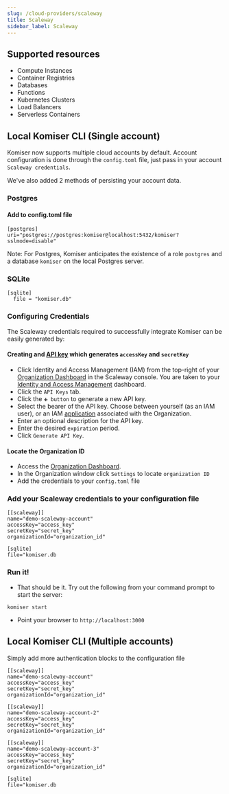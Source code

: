 ```yaml
---
slug: /cloud-providers/scaleway
title: Scaleway
sidebar_label: Scaleway
---
```


## Supported resources
- Compute Instances
- Container Registries
- Databases
- Functions
- Kubernetes Clusters
- Load Balancers
- Serverless Containers

## Local Komiser CLI (Single account)

Komiser now supports multiple cloud accounts by default. Account configuration is done through the `config.toml` file, just pass in your account `Scaleway credentials`.

We've also added 2 methods of persisting your account data.
### Postgres
#### Add to config.toml file
```
[postgres]
uri="postgres://postgres:komiser@localhost:5432/komiser?sslmode=disable"
```
Note: For Postgres, Komiser anticipates the existence of a role `postgres` and a database `komiser` on the local Postgres server.

### SQLite

```
[sqlite]
  file = "komiser.db"
```

### Configuring Credentials

The Scaleway credentials required to successfully integrate Komiser can be easily generated by:

#### Creating and [API key](https://www.scaleway.com/en/docs/identity-and-access-management/iam/how-to/create-api-keys/) which generates `accessKey` and `secretKey`
- Click Identity and Access Management (IAM) from the top-right of your [Organization Dashboard](https://console.scaleway.com/organization) in the Scaleway console. You are taken to your [Identity and Access Management](https://console.scaleway.com/iam/users) dashboard.
- Click the `API Keys` tab.
- Click the `➕ button` to generate a new API key.
- Select the bearer of the API key. Choose between yourself (as an IAM user), or an IAM [application](https://www.scaleway.com/en/docs/identity-and-access-management/iam/concepts/#application) associated with the Organization.
- Enter an optional description for the API key.
- Enter the desired `expiration` period.
- Click `Generate API Key`.

#### Locate the Organization ID
- Access the [Organization Dashboard](https://console.scaleway.com/organization).
- In the Organization window click `Settings` to locate `organization ID`
- Add the credentials to your `config.toml` file

### Add your Scaleway credentials to your configuration file

```
[[scaleway]]
name="demo-scaleway-account"
accessKey="access_key"
secretKey="secret_key"
organizationId="organization_id"

[sqlite]
file="komiser.db
```
                                        

### Run it!
* That should be it. Try out the following from your command prompt to start the server:

```
komiser start 
```

* Point your browser to `http://localhost:3000`

## Local Komiser CLI (Multiple accounts)
Simply add more authentication blocks to the configuration file

```
[[scaleway]]
name="demo-scaleway-account"
accessKey="access_key"
secretKey="secret_key"
organizationId="organization_id"

[[scaleway]]
name="demo-scaleway-account-2"
accessKey="access_key"
secretKey="secret_key"
organizationId="organization_id"

[[scaleway]]
name="demo-scaleway-account-3"
accessKey="access_key"
secretKey="secret_key"
organizationId="organization_id"

[sqlite]
file="komiser.db
```